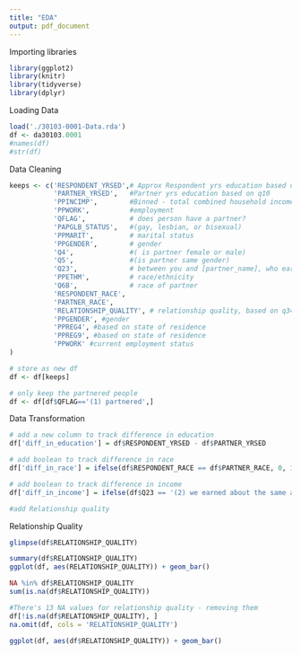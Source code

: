 ```yaml
---
title: "EDA"
output: pdf_document
---
```

Importing libraries
```r
library(ggplot2)
library(knitr)
library(tidyverse)
library(dplyr)
```

Loading Data
```r
load('./30103-0001-Data.rda')
df <- da30103.0001
#names(df)
#str(df)
```

Data Cleaning
```r
keeps <- c('RESPONDENT_YRSED',# Approx Respondent yrs education based on ppeduc, first demographic survey
           'PARTNER_YRSED',   #Partner yrs education based on q10
           'PPINCIMP',        #Binned - total combined household income
           'PPWORK',          #employment
           'QFLAG',           # does person have a partner?
           'PAPGLB_STATUS',   #(gay, lesbian, or bisexual)
           'PPMARIT',         # marital status
           'PPGENDER',        # gender
           'Q4',              #( is partner female or male) 
           'Q5',              #(is partner same gender)
           'Q23',             # between you and [partner_name], who earned more income in 2008
           'PPETHM',          # race/ethnicity
           'Q6B',             # race of partner
           'RESPONDENT_RACE',
           'PARTNER_RACE',
           'RELATIONSHIP_QUALITY', # relationship quality, based on q34, higher number is better
           'PPGENDER', #gender
           'PPREG4', #based on state of residence
           'PPREG9', #based on state of residence
           'PPWORK' #current employment status
)

# store as new df
df <- df[keeps]

# only keep the partnered people
df <- df[df$QFLAG=='(1) partnered',]

```

Data Transformation
```r
# add a new column to track difference in education
df['diff_in_education'] = df$RESPONDENT_YRSED - df$PARTNER_YRSED

# add boolean to track difference in race
df['diff_in_race'] = ifelse(df$RESPONDENT_RACE == df$PARTNER_RACE, 0, 1)

# add boolean to track difference in income
df['diff_in_income'] = ifelse(df$Q23 == '(2) we earned about the same amount', 0, 1)

#add Relationship quality
```

Relationship Quality
```r
glimpse(df$RELATIONSHIP_QUALITY)

summary(df$RELATIONSHIP_QUALITY)
ggplot(df, aes(RELATIONSHIP_QUALITY)) + geom_bar()

NA %in% df$RELATIONSHIP_QUALITY
sum(is.na(df$RELATIONSHIP_QUALITY))

#There's 13 NA values for relationship quality - removing them
df[!is.na(df$RELATIONSHIP_QUALITY), ]
na.omit(df, cols = 'RELATIONSHIP_QUALITY')

ggplot(df, aes(df$RELATIONSHIP_QUALITY)) + geom_bar()
```


